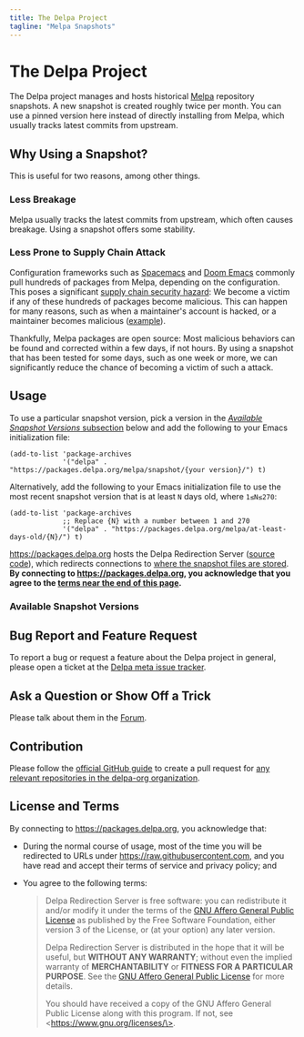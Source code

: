 ```yaml
---
title: The Delpa Project
tagline: "Melpa Snapshots"
---
```


<!--
@license AGPL-3.0-or-later

Copyright(C) 2025 Hong Xu <hong@topbug.net>

This program is free software: you can redistribute it and/or modify
it under the terms of the GNU General Public License as
published by the Free Software Foundation, either version 3 of the
License, or (at your option) any later version.

This program is distributed in the hope that it will be useful,
but WITHOUT ANY WARRANTY; without even the implied warranty of
MERCHANTABILITY or FITNESS FOR A PARTICULAR PURPOSE. See the
GNU General Public License for more details.

You should have received a copy of the GNU General Public License
along with this program. If not, see <https://www.gnu.org/licenses/>.
-->


# The Delpa Project

The Delpa project manages and hosts historical [Melpa][] repository snapshots. A
new snapshot is created roughly twice per month. You can use a pinned version
here instead of directly installing from Melpa, which usually tracks latest
commits from upstream.

## Why Using a Snapshot?

This is useful for two reasons, among other things.

### Less Breakage

Melpa usually tracks the latest commits from upstream, which often causes
breakage. Using a snapshot offers some stability.

### Less Prone to Supply Chain Attack

Configuration frameworks such as [Spacemacs][] and [Doom Emacs][] commonly pull
hundreds of packages from Melpa, depending on the configuration. This poses a
significant [supply chain security
hazard](https://en.wikipedia.org/wiki/Supply_chain_attack): We become a victim
if any of these hundreds of packages become malicious. This can happen for many
reasons, such as when a maintainer's account is hacked, or a maintainer becomes
malicious ([example](https://github.com/vuejs/vue-cli/issues/7054)).

Thankfully, Melpa packages are open source: Most malicious behaviors can be
found and corrected within a few days, if not hours. By using a snapshot that
has been tested for some days, such as one week or more, we can significantly
reduce the chance of becoming a victim of such a attack.

## Usage

To use a particular snapshot version, pick a version in the [_Available Snapshot
Versions_ subsection](#available-snapshot-versions) below and add the following
to your Emacs initialization file:

```emacs-lisp
(add-to-list 'package-archives
             '("delpa" . "https://packages.delpa.org/melpa/snapshot/{your version}/") t)
```

Alternatively, add the following to your Emacs initialization file to use the
most recent snapshot version that is at least `N` days old, where `1≤N≤270`:

```emacs-lisp
(add-to-list 'package-archives
             ;; Replace {N} with a number between 1 and 270
             '("delpa" . "https://packages.delpa.org/melpa/at-least-days-old/{N}/") t)
```

https://packages.delpa.org hosts the Delpa Redirection Server ([source
code](https://github.com/delpa-org/redirection-server)), which redirects
connections to [where the snapshot files are
stored](https://github.com/orgs/delpa-org/repositories?q=melpa-snapshot-). **By
connecting to https://packages.delpa.org, you acknowledge that you agree to the
[terms near the end of this page](#terms).**

<h3 id="available-snapshot-versions">Available Snapshot Versions</h3>

<SnapshotVersions />

## Bug Report and Feature Request

To report a bug or request a feature about the Delpa project in general, please
open a ticket at the [Delpa meta issue tracker][].

## Ask a Question or Show Off a Trick

Please talk about them in the [Forum][].

## Contribution

Please follow the [official GitHub guide][] to create a pull request for [any
relevant repositories in the delpa-org
organization](https://github.com/orgs/delpa-org/repositories).

<h2 id="terms">License and Terms</h2>

By connecting to https://packages.delpa.org, you acknowledge that:

- During the normal course of usage, most of the time you will be redirected to
  URLs under https://raw.githubusercontent.com, and you have read and accept
  their terms of service and privacy policy; and
- You agree to the following terms:

  > Delpa Redirection Server is free software: you can redistribute it and/or
  > modify it under the terms of the [GNU Affero General Public License][] as
  > published by the Free Software Foundation, either version 3 of the License,
  > or (at your option) any later version.
  >
  > Delpa Redirection Server is distributed in the hope that it will be useful,
  > but **WITHOUT ANY WARRANTY**; without even the implied warranty of
  > **MERCHANTABILITY** or **FITNESS FOR A PARTICULAR PURPOSE**. See the
  > [GNU Affero General Public License][] for more details.
  >
  > You should have received a copy of the GNU Affero General Public License
  > along with this program. If not, see \<https://www.gnu.org/licenses/\>.

[Delpa meta issue tracker]: https://github.com/delpa-org/meta/issues
[Doom Emacs]: https://doomemacs.org
[Forum]: https://github.com/delpa-org/meta/discussions
[GNU Affero General Public License]: https://raw.githubusercontent.com/delpa-org/redirection-server/refs/heads/master/COPYING
[Melpa]: https://melpa.org
[Spacemacs]: https://www.spacemacs.org/
[official GitHub guide]: https://docs.github.com/en/pull-requests/collaborating-with-pull-requests/proposing-changes-to-your-work-with-pull-requests

